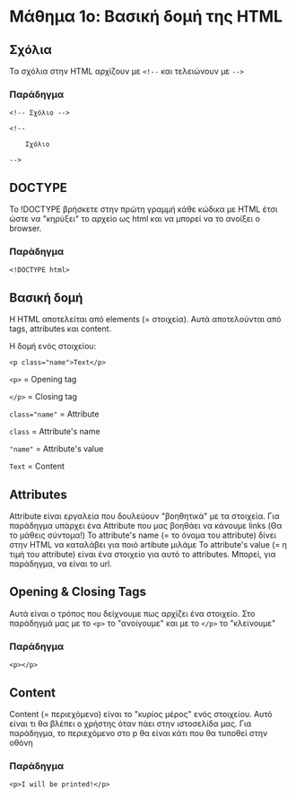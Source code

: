 # Μάθημα 1ο: Βασική δομή της HTML

## Σχόλια

Τα σχόλια στην HTML αρχίζουν με `<!--` και τελειώνουν με `-->` 

### Παράδηγμα

```
<!-- Σχόλιο -->
```

```
<!--

    Σχόλιο

-->
```

## DOCTYPE

Το !DOCTYPE βρήσκετε στην πρώτη γραμμή κάθε κώδικα με HTML έτσι ώστε να "κηρύξει" το αρχείο ως html και να μπορεί να το ανοίξει ο browser.

### Παράδηγμα

```
<!DOCTYPE html>
```

## Βασική δομή


Η HTML αποτελείται από elements (= στοιχεία). Αυτά αποτελούνται από tags, attributes και content.

Η δομή ενός στοιχείου:

```
<p class="name">Text</p>
```

`<p>` = Opening tag

`</p>` = Closing tag

`class="name"` = Attribute

`class` = Attribute's name

`"name"` = Attribute's value

`Text` = Content


## Attributes

Attribute είναι εργαλεία που δουλεύουν "βοηθητικά" με τα στοιχεία. 
Για παράδηγμα υπάρχει ένα Attribute που μας βοηθάει να κάνουμε links (Θα το μάθεις σύντομα!) 
Το attribute's name (= το όνομα του attribute) δίνει στην HTML να καταλάβει για ποιό artibute μιλάμε
Το attribute's value (= η τιμή του attribute) είναι ένα στοιχείο για αυτό το attributes. Μπορεί, για παράδηγμα, να είναι το url.


## Opening & Closing Tags

Αυτά είναι ο τρόπος που δείχνουμε πως αρχίζει ένα στοιχείο. 
Στο παράδηγμά μας με το `<p>` το "ανοίγουμε" και με το `</p>` το "κλείνουμε"

### Παράδηγμα

```
<p></p>
```

## Content


Content (= περιεχόμενο) είναι το "κυρίος μέρος" ενός στοιχείου. Αυτό είναι τι θα βλέπει ο χρήστης όταν πάει στην ιστοσελίδα μας.
Για παράδηγμα, το περιεχόμενο στο p θα είναι κάτι που θα τυποθεί στην οθόνη

### Παράδηγμα

```
<p>I will be printed!</p>
```